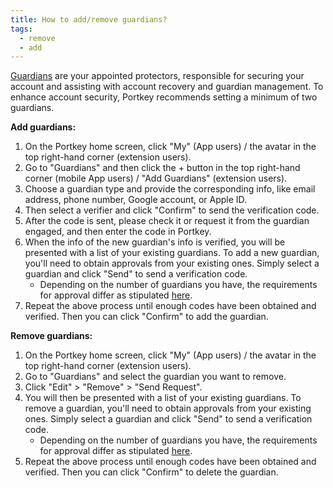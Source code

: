 ```yaml
---
title: How to add/remove guardians?
tags:
  - remove
  - add
---
```


[<u>Guardians</u>](/docs/What-are-guardians-and-verifiers "") are your appointed protectors, responsible for securing your account and assisting with account recovery and guardian management. To enhance account security, Portkey recommends setting a minimum of two guardians.

**Add guardians:**

1. On the Portkey home screen, click "My" (App users) / the avatar in the top right-hand corner (extension users).
2. Go to "Guardians" and then click the + button in the top right-hand corner (mobile App users) / "Add Guardians" (extension users).
3. Choose a guardian type and provide the corresponding info, like email address, phone number, Google account, or Apple ID.
4. Then select a verifier and click "Confirm" to send the verification code.
5. After the code is sent, please check it or request it from the guardian engaged, and then enter the code in Portkey.
6. When the info of the new guardian's info is verified, you will be presented with a list of your existing guardians. To add a new guardian, you'll need to obtain approvals from your existing ones. Simply select a guardian and click "Send" to send a verification code.
   * Depending on the number of guardians you have, the requirements for approval differ as stipulated [<u>here</u>](/docs/What-is-social-recovery "").
7. Repeat the above process until enough codes have been obtained and verified. Then you can click "Confirm" to add the guardian.

**Remove guardians:**

1. On the Portkey home screen, click "My" (App users) / the avatar in the top right-hand corner (extension users).
2. Go to "Guardians" and select the guardian you want to remove.
3. Click "Edit" > "Remove" > "Send Request".
4. You will then be presented with a list of your existing guardians. To remove a guardian, you'll need to obtain approvals from your existing ones. Simply select a guardian and click "Send" to send a verification code.
   * Depending on the number of guardians you have, the requirements for approval differ as stipulated [<u>here</u>](/docs/What-is-social-recovery "").
5. Repeat the above process until enough codes have been obtained and verified. Then you can click "Confirm" to delete the guardian.
